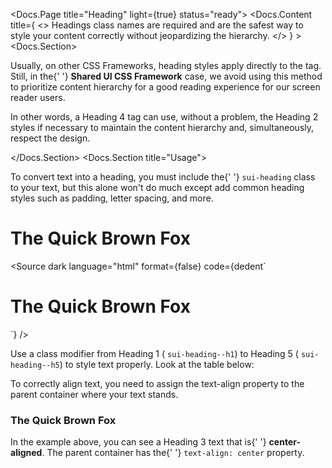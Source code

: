 

<Docs.Page title="Heading" light={true} status="ready">
	<Docs.Content
		title={
			<>
				Headings class names are required and are the safest way to
				style your content correctly without jeopardizing the hierarchy.
			</>
		}
	>
		<Docs.Section>
			<p>
				Usually, on other CSS Frameworks, heading styles apply directly
				to the tag. Still, in the{' '}
				<strong>Shared UI CSS Framework</strong> case, we avoid using
				this method to prioritize content hierarchy for a good reading
				experience for our screen reader users.
			</p>
			<p>
				In other words, a Heading 4 tag can use, without a problem, the
				Heading 2 styles if necessary to maintain the content hierarchy
				and, simultaneously, respect the design.
			</p>
		</Docs.Section>
		<Docs.Section title="Usage">
			<p>
				To convert text into a heading, you must include the{' '}
				<code>sui-heading</code> class to your text, but this alone
				won't do much except add common heading styles such as padding,
				letter spacing, and more.
			</p>
			<Canvas>
				<div className="sui-wrap sui-theme--light">
					<div className="sui-layout sui-layout--spacing sui-layout--justify">
						<h1 className="sui-heading">The Quick Brown Fox</h1>
					</div>
				</div>
			</Canvas>
			<Source
				dark
				language="html"
				format={false}
				code={dedent`
<h1 class="sui-heading">The Quick Brown Fox</h1>
				`}
			/>
		</Docs.Section>
		<Docs.Section title="Modifiers">
			<p>
				Use a class modifier from Heading 1 (
				<code>sui-heading--h1</code>) to Heading 5 (
				<code>sui-heading--h5</code>) to style text properly. Look at
				the table below:
			</p>
			<Canvas>
				<div className="sui-wrap sui-theme--light">
					<div className="sui-layout sui-layout--spacing sui-layout--justify">
						<HeadingTable />
					</div>
				</div>
			</Canvas>
		</Docs.Section>
		<Docs.Section title="Alignment">
			<p>
				To correctly align text, you need to assign the text-align
				property to the parent container where your text stands.
			</p>
			<Canvas>
				<div className="sui-wrap sui-theme--light">
					<div
						className="sui-layout sui-layout--spacing sui-layout--justify"
						style={{ textAlign: 'center' }}
					>
						<h3 class="sui-heading sui-heading--h3">
							The Quick Brown Fox
						</h3>
					</div>
				</div>
			</Canvas>
			<p>
				In the example above, you can see a Heading 3 text that is{' '}
				<strong>center-aligned</strong>. The parent container has the{' '}
				<code>text-align: center</code> property.
			</p>
		</Docs.Section>
	</Docs.Content>
	<Docs.Footer />
</Docs.Page>
